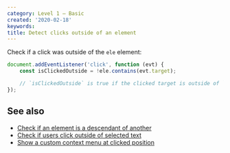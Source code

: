 ```yaml
---
category: Level 1 — Basic
created: '2020-02-18'
keywords:
title: Detect clicks outside of an element
---
```


Check if a click was outside of the `ele` element:

```js
document.addEventListener('click', function (evt) {
    const isClickedOutside = !ele.contains(evt.target);

    // `isClickedOutside` is true if the clicked target is outside of `ele`
});
```

## See also

-   [Check if an element is a descendant of another](https://phuoc.ng/collection/html-dom/check-if-an-element-is-a-descendant-of-another/)
-   [Check if users click outside of selected text](https://phuoc.ng/collection/html-dom/check-if-users-click-outside-of-selected-text/)
-   [Show a custom context menu at clicked position](https://phuoc.ng/collection/html-dom/show-a-custom-context-menu-at-clicked-position/)
